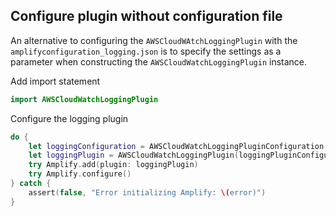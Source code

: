 ## Configure plugin without configuration file
An alternative to configuring the `AWSCloudWAtchLoggingPlugin` with the `amplifyconfiguration_logging.json` is to specify the settings as a parameter when constructing the `AWSCloudWatchLoggingPlugin` instance.

Add import statement

```swift
import AWSCloudWatchLoggingPlugin
```

Configure the logging plugin 

```swift
do {
    let loggingConfiguration = AWSCloudWatchLoggingPluginConfiguration(logGroupName: "log-group-name", region: "us-east-1")
    let loggingPlugin = AWSCloudWatchLoggingPlugin(loggingPluginConfiguration: loggingConfiguration)
    try Amplify.add(plugin: loggingPlugin)
    try Amplify.configure()
} catch {
    assert(false, "Error initializing Amplify: \(error)")
}
```